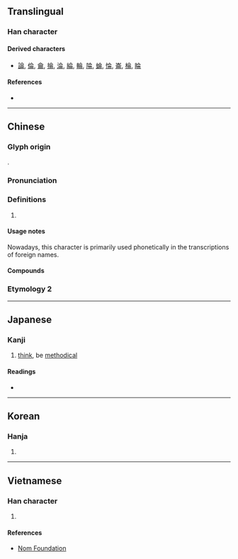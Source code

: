 {{also|仑|俞}}
{{character info/new}}
==Translingual==

===Han character===
{{Han char|rn=9|rad=人|as=06|sn=8|four=80227|canj=OMBT|ids=⿱亼𠕁}}

====Derived characters====
* [[論]], [[倫]], [[龠]], [[掄]], [[淪]], [[綸]], [[輪]], [[陯]], [[蜦]], [[惀]], [[崙]], [[棆]], [[睔]]

====References====
* {{Han ref|kx=0102.100|dkj=00599|dj=0216.090|hdz=10143.010|uh=4F96|ud=20374|bh=A8DA|bd=43226}}

----

==Chinese==
{{zh-forms|s=仑}}

===Glyph origin===
{{Han etym}}
{{Han compound|亼|冊|ls=ic}}.

===Pronunciation===
{{zh-pron
|m=lún
|c=leon4
|mn=lûn
|mc=y
|oc=y
|cat=
}}

===Definitions===
{{zh-hanzi}}

# {{zh-alt-form|倫|tr=-|reason; order}}

====Usage notes====
Nowadays, this character is primarily used phonetically in the transcriptions of foreign names.

====Compounds====
{{zh-der|侖琴射線|加侖|侖琴|庫侖定律|庫侖|密侖|毫侖目|美侖美奐|加侖比亞}}

===Etymology 2===
{{zh-see|崙}}

----

==Japanese==

===Kanji===
{{ja-kanji|grade=|rs=人06}}

# [[think]], be [[methodical]]

====Readings====
* {{ja-readings|on=[[ろん]] (ron), [[りん]] (rin)|kun=[[おもう]] (omou), [[ついずる]] (tsuizuru), [[まるい]] (marui)}}

----

==Korean==

===Hanja===
{{ko-hanja|hangeul=[[륜]]>[[윤]]|eumhun=|rv=ryun>yun|mr=ryun>yun|y=lyun>yun}}

# {{defn|lang=ko|sort=人06}}

----

==Vietnamese==

===Han character===
{{vi-hantu|[[lỏn]], [[lốn]], [[lổn]], [[lôn]], [[lủn]], [[luân]], [[lũn]], [[lụm]], [[lụn]], [[trôn]]|rs=人06}}

# {{defn|lang=vi|sort=人06}}

====References====
* [http://nomfoundation.org/common/nom_details.php?codepoint=4f96 Nom Foundation]

{{cln|vi|Han tu}}